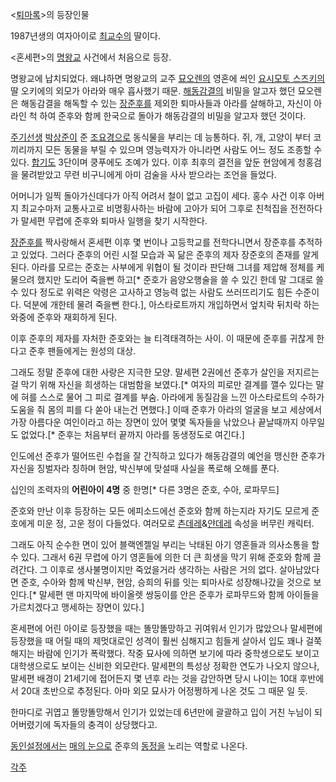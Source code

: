 <[[퇴마록]]>의 등장인물

1987년생의 여자아이로 [[최교수]]의 딸이다.

<혼세편>의 [[명왕교]] 사건에서 처음으로 등장.

명왕교에 납치되었다. 왜냐하면 명왕교의 교주 [[묘오렌]]의 영혼에 씌인 [[요시모토 스즈키]]의 딸 오키에의 외모가 아라와 매우 흡사했기 때문. [[해동감결]]의 비밀을 알고자 했던 묘오렌은 해동감결을 해독할 수 있는 [[장준후]]를 제외한 퇴마사들과 아라를 살해하고, 자신이 아라인 척 하여 준후와 함께 한국으로 돌아가 해동감결의 비밀을 알고자 했던 것이다.

[[주기선생]] [[박상준]]이 준 [[조요경]]으로 동식물을 부리는 데 능통하다. 쥐, 개, 고양이 부터 코끼리까지 모든 동물을 부릴 수 있으며 영능력자가 아니라면 사람도 어느 정도 조종할 수 있다. [[합기도]] 3단이며 쿵푸에도 조예가 있다. 이후 최후의 결전을 앞둔 현암에게 청홍검을 물려받았고 무련 비구니에게 아미 검술을 사사 받으라는 조언을 들었다.

어머니가 일찍 돌아가신데다가 아직 어려서 철이 없고 고집이 세다. 홍수 사건 이후 아버지 최교수마저 교통사고로 비명횡사하는 바람에 고아가 되어 그후로 친척집을 전전하다가 말세편 무렵에 준후와 퇴마사 일행을 찾기 시작한다.

[[장준후]]를 짝사랑해서 혼세편 이후 몇 번이나 고등학교를 전학다니면서 장준후를 추적하고 있었다. 그러다 준후의 어린 시절 모습과 꼭 닮은 준후의 제자 장준호의 존재를 알게 된다. 아라를 모르는 준호는 사부에게 위협이 될 것이라 판단해 그녀를 제압해 정체를 케물으려 했지만 도리어 죽을뻔 하고[* 준호가 음양오행술을 쓸 수 있긴 한데 말 그대로 쓸 수 있다 정도로 위력은 악령은 고사하고 영능력 없는 사람도 쓰러뜨리기도 힘든 수준이다. 덕분에 개한테 물려 죽을뻔 한다.], 아스타로트까지 개입하면서 엎치락 뒤치락 하는 와중에 준후와 재회하게 된다.   

이후 준후의 제자를 자처한 준호와는 늘 티격태격하는 사이. 이 때문에 준후를 귀찮게 한다고 준후 팬들에게는 원성의 대상.

그래도 정말 준후에 대한 사랑은 지극한 모양. 말세편 2권에선 준후가 살인을 저지르는걸 막기 위해 자신을 희생하는 대범함을 보였다.[* 여자의 피로만 결계를 깰수 있다는 말에 혀를 스스로 물어 그 피로 결계를 부숨. 아라에게 동질감을 느낀 아스타로트의 수하가 도움을 줘 몸의 피를 다 쏟아 내는건 면했다.] 이때 준후가 아라의 얼굴을 보고 세상에서 가장 아름다운 여인이라고 하는 장면이 있어 몇몇 독자들을 낚았으나 끝날때까지 아무일도 없었다.[* 준후는 처음부터 끝까지 아라를 동생정도로 여긴다.]

인도에선 준후가 떨어뜨린 수첩을 잘 간직하고 있다가 해동감결의 예언을 맹신한 준후가 자신을 징벌자라 칭하며 현암, 박신부에 맞설때 사실을 폭로해 오해를 푼다.

십인의 조력자의 '''어린아이 4명''' 중 한명[* 다른 3명은 준호, 수아, 로파무드] 

준호와 만난 이후 등장하는 모든 에피소드에선 준호와 함께 하는지라 자기도 모르게 준호에게 미운 정, 고운 정이 다들었다. 여러모로 [[츤데레]]&[[얀데레]] 속성을 버무린 캐릭터.

그래도 아직 순수한 면이 있어 블랙엔젤일 부리는 낙태된 아기 영혼들과 의사소통을 할 수 있다. 그래서 6권 무렵에 아기 영혼들에 의한 더 큰 희생을 막기 위해 준호와 함께 끌려간다. 그 이후로 생사불명이지만 죽었을거라 생각하는 사람은 거의 없다. 살아남았다면 준호, 수아와 함께 박신부, 현암, 승희의 뒤를 잇는 퇴마사로 성장해나갔을 것으로 보인다.[* 말세편 맨 마지막에 바이올렛 쌍둥이를 안은 준후가 로파무드와 함께 아이들을 가르치겠다고 맹세하는 장면이 있다.]

혼세편에 어린 아이로 등장했을 때는 똘망똘망하고 귀여워서 인기가 많았으나 말세편에 등장했을 때 어릴 때의 제멋대로인 성격이 훨씬 심해지고 힘들게 살아서 입도 꽤나 걸쭉해지는 바람에 인기가 폭락했다. 작중 묘사에 의하면 보기에 따라 중학생으로도 보이고 대학생으로도 보이는 신비한 외모란다. 말세편의 특성상 정확한 연도가 나오지 않으나, 말세편 배경이 21세기에 접어든지 몇 년후 라는 것을 감안하면 당시 나이는 10대 후반에서 20대 초반으로 추정된다. 아마 외모 묘사가 어정쩡하게 나온 것도 그 때문 일 듯.

한마디로 귀엽고 똘망똘망해서 인기가 있었는데 6년만에 괄괄하고 입이 거친 누님이 되어버렸기에 독자들의 충격이 상당했다고.

[[동인설정]]에서는 [[매의 눈]]으로 준후의 [[동정]]을 노리는 역할로 나온다.

[[각주]]
